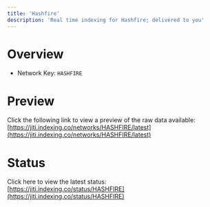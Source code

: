 ```yaml
---
title: 'Hashfire'
description: 'Real time indexing for Hashfire; delivered to you'
---
```


# Overview
- Network Key: `HASHFIRE`

# Preview
Click the following link to view a preview of the raw data available: [https://jiti.indexing.co/networks/HASHFIRE/latest](https://jiti.indexing.co/networks/HASHFIRE/latest)

# Status
Click here to view the latest status: [https://jiti.indexing.co/status/HASHFIRE](https://jiti.indexing.co/status/HASHFIRE)
